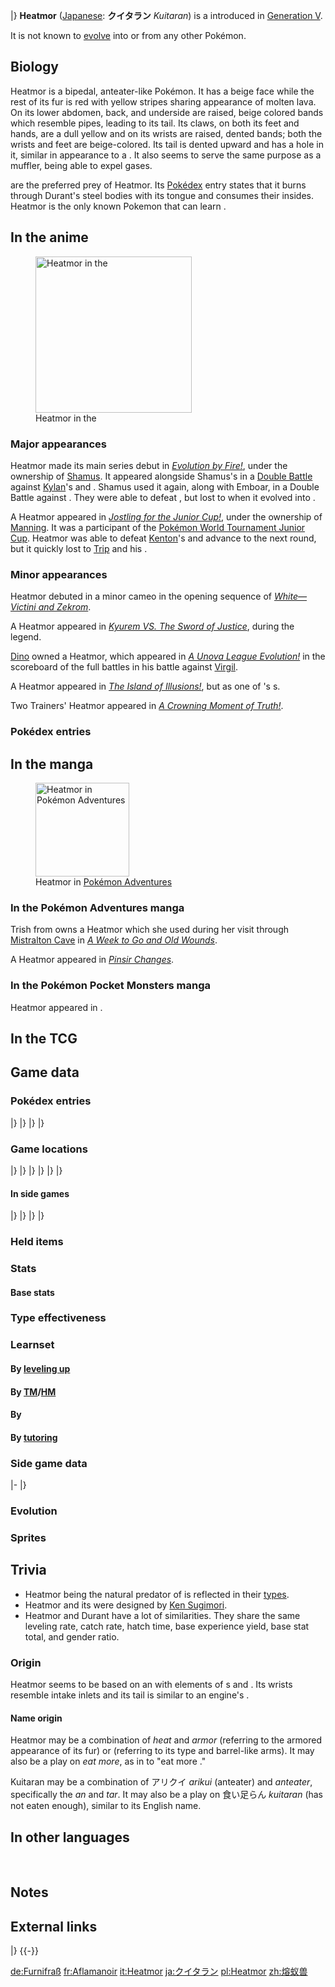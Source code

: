 {{PokémonPrevNext/Head|type=Fire}}
{{PokémonPrevNext/Pokémon|type=Fire|prevnum=630|prev=Mandibuzz|nextnum=632|next=Durant}}
|}
{{Pokémon Infobox
|name=Heatmor
|jname=クイタラン
|tmname=Kuitaran
|category=Anteater
|typebox=1
|type1=Fire
|abilityn=d
|ability1=Gluttony
|ability2=Flash Fire
|abilityd=White Smoke
|ndex=631
|udex=137
|u2dex=193
|karea=Mountain
|kdex=105
|height-ftin=4'07"
|height-m=1.4
|weight-lbs=127.9
|weight-kg=58.0
|egggroupn=1
|egggroup1=Field
|eggcycles=20
|expyield=169
|lv100exp=1,000,000
|gendercode=127
|color=Red
|catchrate=90
|evtotal=2
|evsa=2
|body=06
|pokefordex=heatmor
|generation=5
|friendship=70
}}
'''Heatmor''' ([[List of Japanese Pokémon names|Japanese]]: '''クイタラン''' ''Kuitaran'') is a {{type|Fire}} {{OBP|Pokémon|species}} introduced in [[Generation V]].

It is not known to [[Evolution|evolve]] into or from any other Pokémon.

==Biology==
Heatmor is a bipedal, anteater-like Pokémon. It has a beige face while the rest of its fur is red with yellow stripes sharing appearance of molten lava. On its lower abdomen, back, and underside are raised, beige colored bands which resemble pipes, leading to its tail. Its claws, on both its feet and hands, are a dull yellow and on its wrists are raised, dented bands; both the wrists and feet are beige-colored. Its tail is dented upward and has a hole in it, similar in appearance to a {{wp|muffler}}. It also seems to serve the same purpose as a muffler, being able to expel gases.

{{p|Durant}} are the preferred prey of Heatmor. Its [[Pokédex]] entry states that it burns through Durant's steel bodies with its tongue and consumes their insides. Heatmor is the only known Pokemon that can learn {{m|Fire Lash}}.

==In the anime==
[[File:Manning Heatmor.png|thumb|250px|left|Heatmor in the {{pkmn|anime}}]]
===Major appearances===
Heatmor made its main series debut in ''[[BW077|Evolution by Fire!]]'', under the ownership of [[Shamus]]. It appeared alongside Shamus's {{p|Emboar}} in a [[Double Battle]] against [[Kylan]]'s {{p|Mienshao}} and {{p|Watchog}}. Shamus used it again, along with Emboar, in a Double Battle against {{Ash}}. They were able to defeat {{AP|Snivy}}, but lost to {{AP|Tepig}} when it evolved into {{p|Pignite}}.

A Heatmor appeared in ''[[BW090|Jostling for the Junior Cup!]]'', under the ownership of [[Manning]]. It was a participant of the [[Pokémon World Tournament Junior Cup]]. Heatmor was able to defeat [[Kenton]]'s {{p|Golett}} and advance to the next round, but it quickly lost to [[Trip]] and his {{TP|Trip|Serperior}}.

===Minor appearances===
Heatmor debuted in a minor cameo in the opening sequence of ''[[M14|White—Victini and Zekrom]]''.

A Heatmor appeared in ''[[M15|Kyurem VS. The Sword of Justice]]'', during the {{OBP|Swords of Justice|M15}} legend.

[[Dino]] owned a Heatmor, which appeared in ''[[BW108|A Unova League Evolution!]]'' in the scoreboard of the full battles in his battle against [[Virgil]].

A {{pkmn2|giant}} Heatmor appeared in ''[[BW127|The Island of Illusions!]]'', but as one of {{p|Zoroark}}'s {{a|illusion}}s.

Two Trainers' Heatmor appeared in ''[[SM034|A Crowning Moment of Truth!]]''.

===Pokédex entries===
{{Animedexheader|Unova}}
{{Animedexbody|BW077|Heatmor|Ash's Pokédex|Heatmor, the Anteater Pokémon. Possessing a fire that burns internally; Heatmor breaths fire through a hole in its tail.}}
{{Animedexbody|BW091|Heatmor|Ash's Pokédex|Heatmor, the Anteater Pokémon. Heatmor has a blazing inner fire and uses the hole in its tail to breathe. Durant is its enemy.}}
{{Animedexfooter/Pokémon|''Best Wishes''|Unova}}

==In the manga==
[[File:Trish Heatmor Adventures.png|thumb|150px|Heatmor in [[Pokémon Adventures]]]]
===In the Pokémon Adventures manga===
Trish from {{tc|The Riches}} owns a Heatmor which she used during her visit through [[Mistralton Cave]] in ''[[PS506|A Week to Go and Old Wounds]]''.

A Heatmor appeared in ''[[PAXY30|Pinsir Changes]]''.

===In the Pokémon Pocket Monsters manga===
Heatmor appeared in {{OBP|Pocket Monsters BW|Kosaku Anakubo}}.

==In the TCG==
{{main|Heatmor (TCG)}}

==Game data==
===Pokédex entries===
{{Dex/Header|type=fire}}
{{Dex/NA|gen=V}}
{{Dex/Gen|gen=V}}
{{Dex/Entry1|v=Black|t=FFF|entry=It breathes through a hole in its tail while it burns with an internal fire. Durant is its prey.}}
{{Dex/Entry1|v=White|entry=Using their very hot, flame-covered tongues, they burn through Durant's steel bodies and consume their insides.}}
{{Dex/Entry2|v=Black 2|v2=White 2|t=FFF|entry=It draws in air through its tail, transforms it into fire, and uses it like a tongue. It melts Durant and eats them.}}
|}
|}
{{Dex/Gen|gen=VI}}
{{Dex/Entry1|v=X|t=FFF|entry=Using their very hot, flame-covered tongues, they burn through Durant's steel bodies and consume their insides.}}
{{Dex/Entry1|v=Y|entry=It draws in air through its tail, transforms it into fire, and uses it like a tongue. It melts Durant and eats them.}}
{{Dex/Entry1|v=Omega Ruby|t=fff|entry=Using their very hot, flame-covered tongues, they burn through Durant's steel bodies and consume their insides.}}
{{Dex/Entry1|v=Alpha Sapphire|t=FFF|entry=It draws in air through its tail, transforms it into fire, and uses it like a tongue. It melts Durant and eats them.}}
|}
|}
{{Dex/Footer}}

===Game locations===
{{Availability/Header|type=fire}}
{{Availability/NA|gen=V}}
{{Availability/Gen|gen=V}}
{{Availability/Entry2|v=Black|v2=White|t=fff|area={{OBP|Victory Road|Black and White}}}}
{{Availability/Entry2|v=Black 2|v2=White 2|t=fff|area=[[Twist Mountain]]}}
{{Availability/Entry1|v=Dream World|color={{dream color}}|area={{dwa|Rugged Mountain}}{{tt|*|Only obtainable when using an account connected to Pokémon Black 2 or White 2}}}}
|}
|}
{{Availability/Gen|gen=VI}}
{{Availability/Entry2|v=X|v2=Y|t=fff|area={{rt|18|Kalos}}}}
{{Availability/Entry2/None|v=Omega Ruby|v2=Alpha Sapphire}}
|}
|}
{{Availability/Gen|gen=VII}}
{{Availability/Entry2/None|v=Sun|v2=Moon|area=[[Pokémon Bank]]}}
{{Availability/Entry2/None|v=Ultra Sun|v2=Ultra Moon|area=[[Pokémon Bank]]}}
|}
|}
{{Availability/Footer}}

====In side games====
{{Availability/Header|type=Fire}}
{{Availability/NA|gen=V}}
{{Availability/Gen|gen=V}}
{{Availability/Entry1|1|v=Rumble Blast|color={{fire color}}|area=Lava: [[Firebreathing Mountain]]}}
{{Availability/Entry1|1|v=Rumble U|color={{fire color}}|area=[[Entranceway#A Fateful Showdown!|Entranceway: A Fateful Showdown!]]}}
|}
|}
{{Availability/Gen|gen=VI}}
{{Availability/Entry1|1|v=Battle Trozei|color={{defense color}}|area=[[Sacred Plains#Stage 3|Sacred Plains: Stage 3]]}}
{{Availability/Entry1|1|v=Shuffle|color={{beauty color}}|area=Event: ''[[Special Stages#The Daily Pokémon (#5)|The Daily Pokémon (#5)]]''}}
{{Availability/Entry1|1|v=Rumble World|color={{fire color}}|area=[[Starlight Islands#Volcanic Ravine|Starlight Islands: Volcanic Ravine]] <small>(Center Boss, Back, Special)</small>}}
|}
|}
{{Availability/Footer}}

===Held items===
{{HeldItems
|type=fire
|b2w21=Flame Orb|b2w21type=None|b2w21rar=1
}}

===Stats===
====Base stats====
{{Base stats
|type=Fire
|HP=85
|Attack=97
|Defense=66
|SpAtk=105
|SpDef=66
|Speed=65
}}

===Type effectiveness===
{{TypeEffectiveness
|type1=Fire
|Normal=100
|Fighting=100
|Flying=100
|Poison=100
|Ground=200
|Rock=200
|Bug=50
|Ghost=100
|Steel=50
|Fire=50
|Water=200
|Grass=50
|Electric=100
|Psychic=100
|Ice=50
|Dragon=100
|Dark=100
|Fairy=50
|notes=yes
|flashfire=maybe
|newfire=1}}

===Learnset===
====By [[Level|leveling up]]====
{{learnlist/levelh/7|Heatmor|Fire|Fire|5}}
{{learnlist/level7|1|Hone Claws|Dark|Status|&mdash;|&mdash;|15}}
{{learnlist/level7|1|Tackle|Normal|Physical|40|100|35}}
{{learnlist/level7|1|Incinerate|Fire|Special|60|100|15||'''}}
{{learnlist/level7|1|Lick|Ghost|Physical|30|100|30}}
{{learnlist/level7|6|Odor Sleuth|Normal|Status|&mdash;|&mdash;|40}}
{{learnlist/level7|11|Bind|Normal|Physical|15|85|20}}
{{learnlist/level7|16|Fire Spin|Fire|Special|35|85|15||'''}}
{{learnlist/level7|21|Fury Swipes|Normal|Physical|18|80|15}}
{{learnlist/level7|26|Snatch|Dark|Status|&mdash;|&mdash;|10}}
{{learnlist/level7|31|Flame Burst|Fire|Special|70|100|15||'''}}
{{learnlist/level7|36|Bug Bite|Bug|Physical|60|100|20}}
{{learnlist/level7|41|Slash|Normal|Physical|70|100|20}}
{{learnlist/level7|44|Fire Lash|Fire|Physical|80|100|15||'''}}
{{learnlist/level7|47|Amnesia|Psychic|Status|&mdash;|&mdash;|20}}
{{learnlist/level7|50|Flamethrower|Fire|Special|90|100|15||'''}}
{{learnlist/level7|56|Stockpile|Normal|Status|&mdash;|&mdash;|20}}
{{learnlist/level7|56|Spit Up|Normal|Special|&mdash;|100|10}}
{{learnlist/level7|56|Swallow|Normal|Status|&mdash;|&mdash;|10}}
{{learnlist/level7|61|Flare Blitz|Fire|Physical|120|100|15||'''}}
{{learnlist/level7|66|Inferno|Fire|Special|100|50|5||'''}}
{{learnlist/levelf/7|Heatmor|Fire|Fire|5}}

====By [[TM]]/[[HM]]====
{{learnlist/tmh/7|Heatmor|Fire|Fire|5}}
{{learnlist/tm7|TM06|Toxic|Poison|Status|&mdash;|90|10}}
{{learnlist/tm7|TM10|Hidden Power|Normal|Special|60|100|15}}
{{learnlist/tm7|TM11|Sunny Day|Fire|Status|&mdash;|&mdash;|5}}
{{learnlist/tm7|TM12|Taunt|Dark|Status|&mdash;|100|20}}
{{learnlist/tm7|TM17|Protect|Normal|Status|&mdash;|&mdash;|10}}
{{learnlist/tm7|TM18|Rain Dance|Water|Status|&mdash;|&mdash;|5}}
{{learnlist/tm7|TM21|Frustration|Normal|Physical|&mdash;|100|20}}
{{learnlist/tm7|TM22|Solar Beam|Grass|Special|120|100|10}}
{{learnlist/tm7|TM27|Return|Normal|Physical|&mdash;|100|20}}
{{learnlist/tm7|TM32|Double Team|Normal|Status|&mdash;|&mdash;|15}}
{{learnlist/tm7|TM35|Flamethrower|Fire|Special|90|100|15||'''}}
{{learnlist/tm7|TM38|Fire Blast|Fire|Special|110|85|5||'''}}
{{learnlist/tm7|TM39|Rock Tomb|Rock|Physical|60|95|15}}
{{learnlist/tm7|TM40|Aerial Ace|Flying|Physical|60|&mdash;|20}}
{{learnlist/tm7|TM42|Facade|Normal|Physical|70|100|20}}
{{learnlist/tm7|TM44|Rest|Psychic|Status|&mdash;|&mdash;|10}}
{{learnlist/tm7|TM45|Attract|Normal|Status|&mdash;|100|15}}
{{learnlist/tm7|TM46|Thief|Dark|Physical|60|100|25}}
{{learnlist/tm7|TM48|Round|Normal|Special|60|100|15}}
{{learnlist/tm7|TM50|Overheat|Fire|Special|130|90|5||'''}}
{{learnlist/tm7|TM52|Focus Blast|Fighting|Special|120|70|5}}
{{learnlist/tm7|TM56|Fling|Dark|Physical|&mdash;|100|10}}
{{learnlist/tm7|TM61|Will-O-Wisp|Fire|Status|&mdash;|85|15}}
{{learnlist/tm7|TM65|Shadow Claw|Ghost|Physical|70|100|15}}
{{learnlist/tm7|TM68|Giga Impact|Normal|Physical|150|90|5}}
{{learnlist/tm7|TM87|Swagger|Normal|Status|&mdash;|85|15}}
{{learnlist/tm7|TM88|Sleep Talk|Normal|Status|&mdash;|&mdash;|10}}
{{learnlist/tm7|TM90|Substitute|Normal|Status|&mdash;|&mdash;|10}}
{{learnlist/tm7|TM100|Confide|Normal|Status|&mdash;|&mdash;|20}}
{{learnlist/tmf/7|Heatmor|Fire|Fire|5}}

====By {{pkmn|breeding}}====
{{learnlist/breedh/7|Heatmor|Fire|Fire|5}}
{{learnlist/breed7|{{MSP|023|Ekans}}{{MSP|024|Arbok}}{{MSP|336|Seviper}}{{MSP|434|Stunky}}{{MSP|435|Skuntank}}|Belch|Poison|Special|120|90|10}}
{{learnlist/breed7|{{MSP|206|Dunsparce}}{{MSP|324|Torkoal}}{{MSP|363|Spheal}}{{MSP|364|Sealeo}}{{MSP|365|Walrein}}{{MSP|432|Purugly}}<br>{{MSP|650|Chespin}}{{MSP|651|Quilladin}}{{MSP|652|Chesnaught}}{{MSP|674|Pancham}}{{MSP|675|Pangoro}}|Body Slam|Normal|Physical|85|100|15}}
{{learnlist/breed7|{{MSP|324|Torkoal}}{{MSP|399|Bidoof}}{{MSP|400|Bibarel}}|Curse|Ghost|Status|&mdash;|&mdash;|10}}
{{learnlist/breed7|{{MSP|037|Vulpix}}{{MSP|037A|Vulpix}}{{MSP|052|Meowth}}{{MSP|052A|Meowth}}{{MSP|053|Persian}}{{MSP|053A|Persian}}<br>{{MSP|197|Umbreon}}{{MSP|215|Sneasel}}{{MSP|461|Weavile}}{{MSP|216|Teddiursa}}{{MSP|217|Ursaring}}{{MSP|228|Houndour}}<br>{{MSP|229|Houndoom}}{{MSP|274|Nuzleaf}}{{MSP|275|Shiftry}}{{MSP|287|Slakoth}}{{MSP|289|Slaking}}{{MSP|300|Skitty}}<br>{{MSP|303|Mawile}}{{MSP|327|Spinda}}{{MSP|352|Kecleon}}{{MSP|431|Glameow}}{{MSP|432|Purugly}}{{MSP|559|Scraggy}}<br>{{MSP|560|Scrafty}}{{MSP|570|Zorua}}{{MSP|571|Zoroark}}{{MSP|585|Deerling}}{{MSP|586|Sawsbuck}}{{MSP|765|Oranguru}}|Feint Attack|Dark|Physical|60|&mdash;|20}}
{{learnlist/breed7|{{MSP|058|Growlithe}}{{MSP|324|Torkoal}}|Heat Wave|Fire|Special|95|90|10||'''}}
{{learnlist/breed7|{{MSP|051|Dugtrio}}{{MSP|051A|Dugtrio}}{{MSP|052|Meowth}}{{MSP|052A|Meowth}}{{MSP|053|Persian}}{{MSP|053A|Persian}}<br>{{MSP|083|Farfetch'd}}{{MSP|336|Seviper}}{{MSP|359|Absol}}{{MSP|434|Stunky}}{{MSP|435|Skuntank}}{{MSP|461|Weavile}}<br>{{MSP|509|Purrloin}}{{MSP|510|Liepard}}{{MSP|571|Zoroark}}|Night Slash|Dark|Physical|70|100|15}}
{{learnlist/breed7|{{MSP|019|Rattata}}{{MSP|019A|Rattata}}{{MSP|020|Raticate}}{{MSP|020A|Raticate}}{{MSP|056|Mankey}}{{MSP|057|Primeape}}<br>{{MSP|128|Tauros}}{{MSP|197|Umbreon}}{{MSP|206|Dunsparce}}{{MSP|335|Zangoose}}{{MSP|359|Absol}}{{MSP|418|Buizel}}<br>{{MSP|419|Floatzel}}{{MSP|509|Purrloin}}{{MSP|510|Liepard}}{{MSP|522|Blitzle}}{{MSP|523|Zebstrika}}{{MSP|570|Zorua}}<br>{{MSP|571|Zoroark}}{{MSP|587|Emolga}}{{MSP|626|Bouffalant}}{{MSP|734|Yungoos}}{{MSP|735|Gumshoos}}|Pursuit|Dark|Physical|40|100|20}}
{{learnlist/breed7|{{MSP|293|Whismur}}{{MSP|294|Loudred}}{{MSP|295|Exploud}}|Sleep Talk|Normal|Status|&mdash;|&mdash;|10}}
{{learnlist/breed7|{{MSP|019|Rattata}}{{MSP|019A|Rattata}}{{MSP|020|Raticate}}{{MSP|020A|Raticate}}{{MSP|050|Diglett}}{{MSP|050A|Diglett}}<br>{{MSP|051|Dugtrio}}{{MSP|051A|Dugtrio}}{{MSP|161|Sentret}}{{MSP|162|Furret}}{{MSP|261|Poochyena}}{{MSP|262|Mightyena}}<br>{{MSP|303|Mawile}}{{MSP|327|Spinda}}{{MSP|352|Kecleon}}{{MSP|359|Absol}}{{MSP|431|Glameow}}{{MSP|434|Stunky}}<br>{{MSP|435|Skuntank}}{{MSP|509|Purrloin}}{{MSP|510|Liepard}}{{MSP|676|Furfrou}}{{MSP|678|Meowstic}}{{MSP|775|Komala}}<br>|Sucker Punch|Dark|Physical|70|100|5}}
{{learnlist/breed7|{{MSP|190|Aipom}}{{MSP|424|Ambipom}}{{MSP|572|Minccino}}{{MSP|573|Cinccino}}|Tickle|Normal|Status|&mdash;|100|20}}
{{learnlist/breed7|{{MSP|023|Ekans}}{{MSP|024|Arbok}}{{MSP|336|Seviper}}{{MSP|495|Snivy}}{{MSP|496|Servine}}{{MSP|497|Serperior}}|Wrap|Normal|Physical|15|90|20}}
{{learnlist/breedf/7|Heatmor|Fire|Fire|5}}

====By [[Move Tutor|tutoring]]====
{{learnlist/tutorh/7|Heatmor|Fire|Fire|5}}
{{learnlist/tutor7|Bind|Normal|Physical|15|85|20|||no|yes}}
{{learnlist/tutor7|Bug Bite|Bug|Physical|60|100|20|||no|yes}}
{{learnlist/tutor7|Fire Punch|Fire|Physical|75|100|15||'''|no|yes}}
{{learnlist/tutor7|Focus Punch|Fighting|Physical|150|100|20|||no|yes}}
{{learnlist/tutor7|Gastro Acid|Poison|Status|—|100|10|||no|yes}}
{{learnlist/tutor7|Giga Drain|Grass|Special|75|100|10|||no|yes}}
{{learnlist/tutor7|Heat Wave|Fire|Special|95|90|10||'''|no|yes}}
{{learnlist/tutor7|Knock Off|Dark|Physical|65|100|20|||no|yes}}
{{learnlist/tutor7|Low Kick|Fighting|Physical|—|100|20|||no|yes}}
{{learnlist/tutor7|Recycle|Normal|Status|—|—|10|||no|yes}}
{{learnlist/tutor7|Snatch|Dark|Status|—|—|10|||no|yes}}
{{learnlist/tutor7|Snore|Normal|Special|50|100|15|||no|yes}}
{{learnlist/tutor7|Stomping Tantrum|Ground|Physical|75|100|10|||no|yes}}
{{learnlist/tutor7|Superpower|Fighting|Physical|120|100|5|||no|yes}}
{{learnlist/tutor7|Throat Chop|Dark|Physical|80|100|15|||no|yes}}
{{learnlist/tutor7|Thunder Punch|Electric|Physical|75|100|15|||no|yes}}
{{learnlist/tutorf/7|Heatmor|Fire|Fire|5}}

===Side game data===
{{Spindata/Head|type=Fire}}
{{Spindata/RumbleBlast|col=6|type=Fire
|att=3
|def=3
|speed=3
}}
|-
{{Spindata/Battle Trozei|col=3|type=Fire|ndex=631
|power=2
}}
{{Spindata/Shuffle|col=3|type=Fire|ndex=631|num=332
|min=60
|max=105
|raisemaxlevel=5
|skill=Eject
|skilldesc=Removes one non-Support Pokémon icon without fail.
}}
|}

===Evolution===
{{Evobox-1
|type1=Fire
|pictype=art
|no1=631
|name1=Heatmor
|type1-1=Fire}}

===Sprites===
{{Spritebox/Header|type=fire}}
{{Spritebox/NA|gen=V}}
{{Spritebox/5|ndex=631}}
{{Spritebox/6|ndex=631}}
{{Spritebox/7|ndex=631}}
{{Spritebox/Footer|631|Heatmor}}

==Trivia==
* Heatmor being the natural predator of {{p|Durant}} is reflected in their [[type]]s.
* Heatmor and its {{p|Durant|rival}} were designed by [[Ken Sugimori]].
* Heatmor and Durant have a lot of similarities. They share the same leveling rate, catch rate, hatch time, base experience yield, base stat total, and gender ratio.

===Origin===
Heatmor seems to be based on an {{wp|anteater}} with elements of {{wp|flamethrower}}s and {{wp|ironworks}}. Its wrists resemble {{wp|air filter}} intake inlets and its tail is similar to an engine's {{wp|muffler}}.

====Name origin====
Heatmor may be a combination of ''heat'' and ''armor'' (referring to the armored appearance of its fur) or ''{{wp|Mortar (weapon)|mortar}}'' (referring to its type and barrel-like arms). It may also be a play on ''eat more'', as in to "eat more {{p|Durant|ants}}."

Kuitaran may be a combination of アリクイ ''arikui'' (anteater) and ''anteater'', specifically the ''an'' and ''tar''. It may also be a play on 食い足らん ''kuitaran'' (has not eaten enough), similar to its English name.

==In other languages==
{{Other languages|type=fire|type2=fire
|ja=クイタラン ''Kuitaran''|jameaning=From {{tt|食い足らん ''kuitaran''|has not eaten enough}} and {{tt|クイ ''kui''|eater}}, part of {{tt|アリクイ ''arikui''|anteater}}, possibly incorporating reversed parts of the English word ''anteater''
|fr=Aflamanoir|frmeaning= From ''{{tt|affamé|starving}}'', ''{{tt|flamme|flame}}'', and ''{{tt|tamanoir|giant anteater}}''
|es=Heatmor|esmeaning=Same as English name
|de=Furnifraß|demeaning=From ''furnace'' and ''{{tt|Fraß|grub}}''
|it=Heatmor|itmeaning=Same as English name
|ko=앤티골 ''Antigol''|komeaning=From ''anteater'' and {{tt|골 (搰) ''gol''|to dig}}
|zh_cmn=食蟻爐 / 食蚁炉 ''Shíyǐlú''|zh_cmnmeaning=From {{tt|食蟻獸 ''shíyǐshòu''|anteater}} and {{tt|爐 ''lú''|furnace}}
|ru=Хитмор ''Khitmor''|rumeaning=Transcription of English name
}}

<br clear="left">

==Notes==
<references />

==External links==
{{PokémonPrevNext/Head|type=Fire}}
{{PokémonPrevNext/Pokémon|type=Fire|prevnum=630|prev=Mandibuzz|nextnum=632|next=Durant}}
|}
{{-}}
{{Project Pokédex notice}}

[[de:Furnifraß]]
[[fr:Aflamanoir]]
[[it:Heatmor]]
[[ja:クイタラン]]
[[pl:Heatmor]]
[[zh:熔蚁兽]]